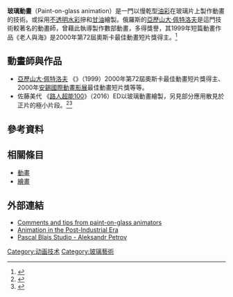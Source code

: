 <!-- 注释出：[[Image:Oldmansea_petrov.jpg|thumb]][[1999年電影|1999年]]的動畫短片作品《{{link-en|老人與海(動畫)|The Old Man and the Sea (1999 film)|老人與海}}》<br>（第72屆[[奧斯卡最佳動畫短片獎|奧斯卡最佳動畫短片獎]]）]] -->
'''玻璃動畫'''（Paint-on-glass animation）是一門以慢乾型[[油彩|油彩]]在玻璃片上製作動畫的技術。或採用[[水粉畫|不透明水彩]]摻和[[甘油|甘油]]繪製。俄羅斯的[[亞歷山大·佩特洛夫|亞歷山大·佩特洛夫]]是這門技術較著名的動畫師，曾藉此執導製作數部動畫，多得獎譽，其1999年短篇動畫作品《老人與海》是2000年第72屆奧斯卡最佳動畫短片獎得主。<ref>{{cite web|language=en|publisher=[[美國電影藝術與科學學會|美國電影藝術與科學學會]]|work=奧斯卡官方網站|accessdate=2016年7月30日|url=https://www.oscars.org/oscars/ceremonies/2000|title=THE 72ND ACADEMY AWARDS 2000|archive-date=2015年4月2日|archive-url=https://web.archive.org/web/20150402003006/http://www.oscars.org/oscars/ceremonies/2000|dead-url=no}}</ref>

== 動畫師與作品 ==
* [[亞歷山大·佩特洛夫|亞歷山大·佩特洛夫]] 《{{link-en|老人與海(動畫)|The Old Man and the Sea (1999 film)|老人與海}}》（1999）2000年第72屆奧斯卡最佳動畫短片獎得主、2000年[[安錫國際動畫影展|安錫國際動畫影展]]最佳動畫短片獎等等。
* 佐藤美代 《[[路人超能100|路人超能100]]》（2016）ED以玻璃動畫繪製，另見部分應用散見於正片的極小片段。<ref>{{cite tweet |user=モブサイコ100 |number=755399946510020609 |date=2016年7月19日 |title=昨日解禁になったED映像ですが全編ペイント・オン・グラスという技法で制作されております。一枚一枚を手描きし、それをコマ撮り撮影していく、リテイクのきかない作業です。ご担当頂いた、佐藤美代さんに感謝。本日24:30からBSフジにて全国のみなさんへお披露目！#モブサイコ100 }}</ref><ref>{{cite web|language=zh-cn|publisher=[[動畫魂|動畫魂]]|author=nbht|accessdate=2016年7月30日|date=2016年7月24日|url=http://m.anitama.cn/article/4fb89a24a907f944|title=Anitama解15：靈能百分百製作上的用心點|work=|archive-date=2016年8月16日|archive-url=https://web.archive.org/web/20160816200400/http://m.anitama.cn/article/4fb89a24a907f944|dead-url=no}}</ref>

== 參考資料 ==
{{reflist}}

== 相關條目 ==
*[[動畫|動畫]]
*[[繪畫|繪畫]]

== 外部連結 ==
*[http://www.awn.com/mag/issue3.2/3.2pages/3.2student.html Comments and tips from paint-on-glass animators] {{Wayback|url=http://www.awn.com/mag/issue3.2/3.2pages/3.2student.html |date=20160616184657 }}
*[http://iotacenter.org/animation-in-the-post-industrial-era/ Animation in the Post-Industrial Era] {{Wayback|url=http://iotacenter.org/animation-in-the-post-industrial-era/ |date=20170305002046 }}
*[http://pascalblais.com/Team/alexander-petrov/ Pascal Blais Studio - Aleksandr Petrov] {{Wayback|url=http://pascalblais.com/Team/alexander-petrov/ |date=20160728125810 }}

{{动画}}
[[Category:动画技术|Category:动画技术]]
[[Category:玻璃藝術|Category:玻璃藝術]]